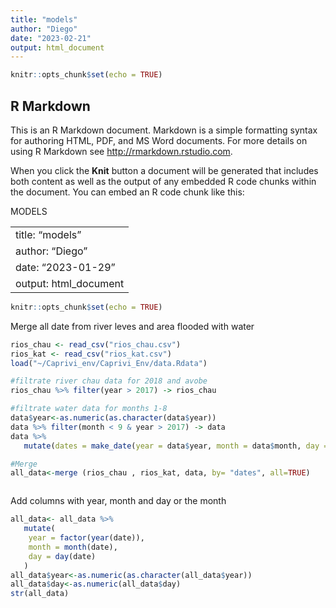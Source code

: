 ```yaml
---
title: "models"
author: "Diego"
date: "2023-02-21"
output: html_document
---
```


```r
knitr::opts_chunk$set(echo = TRUE)
```

## R Markdown

This is an R Markdown document. Markdown is a simple formatting syntax for authoring HTML, PDF, and MS Word documents. For more details on using R Markdown see <http://rmarkdown.rstudio.com>.

When you click the **Knit** button a document will be generated that includes both content as well as the output of any embedded R code chunks within the document. You can embed an R code chunk like this:

MODELS

---
title: "models"
author: "Diego"
date: "2023-01-29"
output: html_document
---

```r
knitr::opts_chunk$set(echo = TRUE)
```


Merge all date from river leves and area flooded with water
```r
rios_chau <- read_csv("rios_chau.csv")
rios_kat <- read_csv("rios_kat.csv")
load("~/Caprivi_env/Caprivi_Env/data.Rdata")

#filtrate river chau data for 2018 and avobe
rios_chau %>% filter(year > 2017) -> rios_chau

#filtrate water data for months 1-8
data$year<-as.numeric(as.character(data$year))
data %>% filter(month < 9 & year > 2017) -> data
data %>% 
   mutate(dates = make_date(year = data$year, month = data$month, day = data$day)) -> data

#Merge
all_data<-merge (rios_chau , rios_kat, data, by= "dates", all=TRUE)



```
Add columns with year, month and day or the month

```r
all_data<- all_data %>% 
   mutate(
    year = factor(year(date)),
    month = month(date),
    day = day(date)
   )
all_data$year<-as.numeric(as.character(all_data$year))
all_data$day<-as.numeric(all_data$day)
str(all_data)
```
